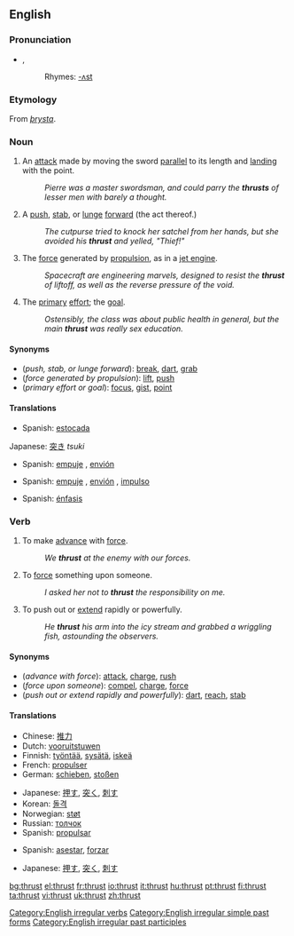 {{wikipedia|dab=Thrust (disambiguation)|Thrust}}
==English==

===Pronunciation===
*{{IPA|/ˈθɹʌst/}}, {{SAMPA|/"TrVst/}}
*:Rhymes: [[Rhymes:English:-ʌst|-ʌst]]

===Etymology===
From {{ON.}} ''[[þrysta]]''.

===Noun===
{{en-noun}}

# {{fencing}} An [[attack]] made by moving the sword [[parallel]] to its length and [[land]]ing with the point.
#:''Pierre was a master swordsman, and could parry the '''thrusts''' of lesser men with barely a thought.''
# A [[push]], [[stab]], or [[lunge]] [[forward]] (the act thereof.)
#:''The cutpurse tried to knock her satchel from her hands, but she avoided his '''thrust''' and yelled, "Thief!"''
# The [[force]] generated by [[propulsion]], as in a [[jet engine]].
#:''Spacecraft are engineering marvels, designed to resist the '''thrust''' of liftoff, as well as the reverse pressure of the void.''
# {{figurative}} The [[primary]] [[effort]]; the [[goal]].
#:''Ostensibly, the class was about public health in general, but the main '''thrust''' was really sex education.''

====Synonyms====
*(''push, stab, or lunge forward''): [[break]], [[dart]], [[grab]]
*(''force generated by propulsion''): [[lift]], [[push]]
*(''primary effort or goal''): [[focus]], [[gist]], [[point]]

====Translations====
{{trans-top|an attack with a sword}}
* Spanish: [[estocada]] {{f}}
{{trans-mid}}
{{trans-bottom}}

{{trans-top|a lunge forward}}
Japanese: [[突き]] ''tsuki''
{{trans-mid}}
* Spanish: [[empuje]] {{m}}, [[envión]] {{m}}
{{trans-bottom}}

{{trans-top|force due to propulsion}}
* Spanish: [[empuje]] {{m}}, [[envión]] {{m}}, [[impulso]] {{m}}
{{trans-mid}}
{{trans-bottom}}

{{trans-top|(figurative) primary effort}}
* Spanish: [[énfasis]] {{m}}
{{trans-mid}}
{{trans-bottom}}

===Verb===
{{en-verb|inf=to thrust|thrusts|thrusting|thrust}}

# {{intransitive}} To make [[advance]] with [[force#Noun|force]].
#:''We '''thrust''' at the enemy with our forces.''
# {{transitive}} To [[force#Verb|force]] something upon someone.
#:''I asked her not to '''thrust''' the responsibility on me.''
# {{transitive}} To push out or [[extend]] rapidly or powerfully.
#:''He '''thrust''' his arm into the icy stream and grabbed a wriggling fish, astounding the observers.''

====Synonyms====
*(''advance with force''): [[attack]], [[charge]], [[rush]]
*(''force upon someone''): [[compel]], [[charge]], [[force]]
*(''push out or extend rapidly and powerfully''): [[dart]], [[reach]], [[stab]]

====Translations====
{{trans-top|make an advance with force}}
*Chinese: [[推力]]
*Dutch: [[vooruitstuwen]]
*Finnish: [[työntää]], [[sysätä]], [[iskeä]]
*French: [[propulser]]
*German: [[schieben]], [[stoßen]]
{{trans-mid}}
*Japanese: [[押す]], [[突く]], [[刺す]]
*Korean: [[돌격]]
*Norwegian: [[støt]]
*Russian: [[толчок]]
*Spanish: [[propulsar]]
{{trans-bottom}}

{{trans-top|force something upon someone}}
* Spanish: [[asestar]], [[forzar]]
{{trans-mid}}
{{trans-bottom}}

{{trans-top|push out or extend rapidly or powerfully}}
*Japanese: [[押す]], [[突く]], [[刺す]]
{{trans-mid}}
{{trans-bottom}}

[[Category:English irregular verbs]]
[[Category:English irregular simple past forms]]
[[Category:English irregular past participles]]

[[bg:thrust]]
[[el:thrust]]
[[fr:thrust]]
[[io:thrust]]
[[it:thrust]]
[[hu:thrust]]
[[pt:thrust]]
[[fi:thrust]]
[[ta:thrust]]
[[vi:thrust]]
[[uk:thrust]]
[[zh:thrust]]